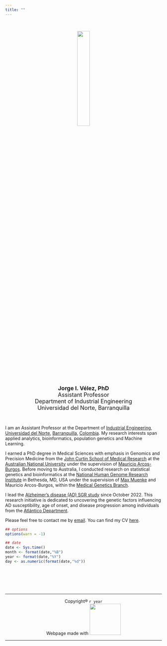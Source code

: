 ```yaml
---
title: ""
---
```


<br>

<center>
<img src="images/avatar.png" width="28%"/>
</center>

<br>

<!-- ![](https://www.uninorte.edu.co/documents/13969336/22078217/JORGE%20V%C3%89LEZ%20-%20%20INGENIERO%20INDUSTRIAL%20CO-DIRECTOR%20DE%20PROCAM.jpg){.border fig-align="center" width=60%} -->

<center><font size="+1.8">**Jorge I. Vélez, PhD**</font> <br> <font size="+1.15">Assistant Professor</font><br> 
<font size="+1.15">Department of Industrial Engineering</font><br> 
<font size="+1.2">Universidad del Norte, Barranquilla</font><br></center><br>

<!-- <br> -->


I am an Assistant Professor at the Department of [Industrial Engineering](https://www.uninorte.edu.co/web/ingenieria-industrial), [Universidad del Norte](https://www.uninorte.edu.co/), [Barranquilla](https://en.wikipedia.org/wiki/Barranquilla), [Colombia](https://en.wikipedia.org/wiki/Colombia). My research interests span applied analytics, bioinformatics, population genetics and Machine Learning. <!--, genetic epidemiology, predictive genomics, applied data analytics and Machine Learning. <!-- applied to Alzheimer's disease (AD), Breast and Prostate Cancer, Autoimmune Diseases (AID) and Attention Deficit Hyperactivity Disorder (ADHD). -->

I earned a PhD degree in Medical Sciences with emphasis in Genomics and Precision Medicine from the  [John Curtin School of Medical Research](https://jcsmr.anu.edu.au/) at the [Australian National University](https://www.anu.edu.au/) under the supervision of [Mauricio Arcos-Burgos](https://scholar.google.com/citations?user=MZlwFqgAAAAJ&hl=es&authuser=1). Before moving to Australia, I conducted research on statistical genetics and bioinformatics at the [National Human Genome Research Institute](https://www.genome.gov/) in Bethesda, MD, USA under the supervision of [Max Muenke](https://www.genome.gov/player/wyo8AF_3nz8/PL1ay9ko4A8sk0o9O-YhseFHzbU2I2HQQp) and Mauricio Arcos-Burgos, within the [Medical Genetics Branch](https://www.genome.gov/about-nhgri/Division-of-Intramural-Research/Medical-Genetics-Branch).

<!--the [Medical Genetics Branch](https://www.genome.gov/about-nhgri/Division-of-Intramural-Research/Medical-Genetics-Branch), National Human Genome Research Institute ([NHGRI](https://www.genome.gov/)), National Institutes of Health, Bethesda, MD, under the supervision of [Max Muenke](https://www.linkedin.com/in/maximilian-max-muenke-138932198) and Mauricio Arcos-Burgos. -->

<!-- earned a BSc in Industrial Engineering and a MSc in Statistics from the [National University of Colombia](https://unal.edu.co/en.html), [Medellin](https://en.wikipedia.org/wiki/Medell%C3%ADn). I also conducted research on statistical genetics and bioinformatics at the [Medical Genetics Branch](https://www.genome.gov/about-nhgri/Division-of-Intramural-Research/Medical-Genetics-Branch), National Human Genome Research Institute ([NHGRI](https://www.genome.gov/)), National Institutes of Health, Bethesda, MD, under the supervision of [Max Muenke](https://www.linkedin.com/in/maximilian-max-muenke-138932198) and Mauricio Arcos-Burgos. -->

<!-- I have 18 years of experience in the development and/or application of statistical methods to analyse and represent data.  <!-- genetic, demographic, industrial and financial data. <!-- , I also have strong foundations and knowledge in engineering, genetics (i.e., statistical, population and quantitative genetics, and genetic epidemiology) and statistical computing. as well as an in-deep understanding of the computational, mathematical, and statistical theories and methodologies involved. -->

<!-- in  engineering, statistical computing and genetics (i.e., statistical, population and quantitative genetics, genetic epidemiology and genomics), -->

```{=html}
<!-- Thanks to my background and expertise,  I have been a key member of multidisciplinary groups in academia, including teaching and research, in Colombia, USA and Australia. 

<!-- Since 2020, I have been working on the identification of common functional genetic variants that modify the age of onset of Alzheimer's disease (AD) in individuals with sporadic AD, as well as variants that confer susceptibility to Attention Deficit Hyperactivity Disorder, Autoimmune diseases, and Huntington's disease in individuals from the Colombian Caribbean region. -->
```


I lead the [Alzheimer's disease (AD) SGR study](https://www.uninorte.edu.co/web/hospital/proyecto-de-investigacion-en-alzheimer) since October 2022. This research initiative is dedicated to uncovering the genetic factors influencing AD susceptibility, age of onset, and disease progression among individuals from the [Atlántico Department](https://en.wikipedia.org/wiki/Atl%C3%A1ntico_Department).

<!--This work aims to contribute to precision medicine approaches tailored to Latin American populations. -->


Please feel free to contact me by [email](mailto:jvelezv@uninorte.edu.co). You can find my CV <a href="https://www.dropbox.com/scl/fi/bhybp7qa7ujgx78c7qoi4/CV_Velez_JI.pdf?rlkey=p2f6ikl7dqvbt3rqazbb2wpuw&dl=0" target="_blank">here</a>.

```r
## options
options(warn = -1)

## date
date <- Sys.time()
month <- format(date,"%B")
year <- format(date,"%Y")
day <- as.numeric(format(date,"%d"))
```

<br><br><br><br>

<center>

<hr>

<center>
  <p>Copyright® `r year` <br> Webpage made with <img src="images/quarto.png" width="100px"/> <br>
 <!-- Modified: `r month` `r day`, `r year`. -->
</center>

<hr>

<!-- Copyright® 2024. <br> Webpage made with [Quarto](https://quarto.org/) by [Jorge I. Vélez](https://jorgeivanvelez.netlify.app/). -->

<!-- <hr> -->